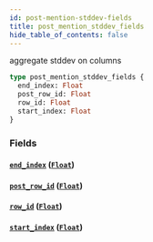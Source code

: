```yaml
---
id: post-mention-stddev-fields
title: post_mention_stddev_fields
hide_table_of_contents: false
---
```


aggregate stddev on columns

```graphql
type post_mention_stddev_fields {
  end_index: Float
  post_row_id: Float
  row_id: Float
  start_index: Float
}
```

### Fields

#### [`end_index`](#) ([`Float`](../scalars/float))

#### [`post_row_id`](#) ([`Float`](../scalars/float))

#### [`row_id`](#) ([`Float`](../scalars/float))

#### [`start_index`](#) ([`Float`](../scalars/float))
